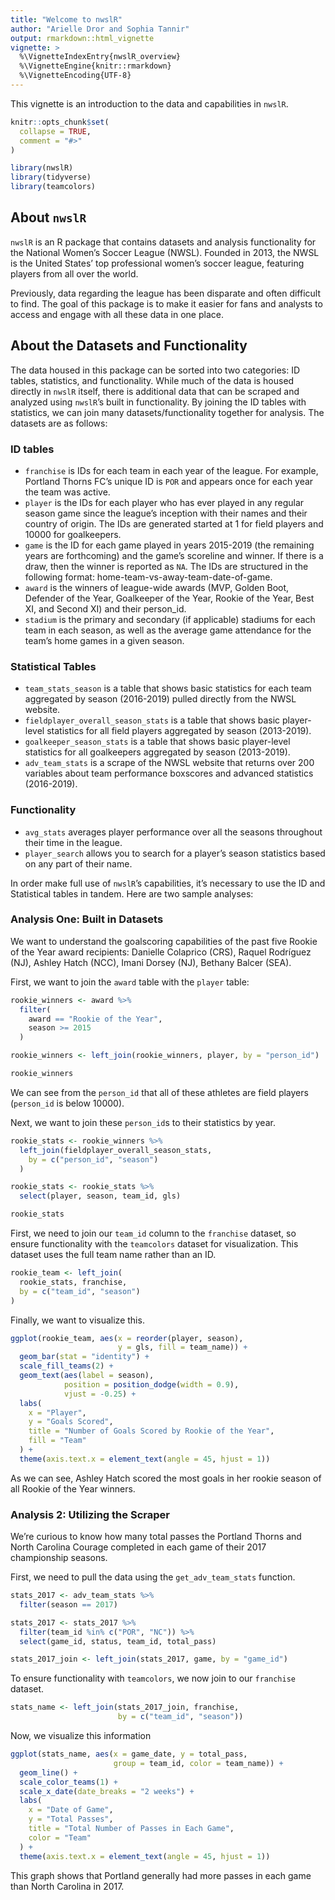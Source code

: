 ```yaml
---
title: "Welcome to nwslR"
author: "Arielle Dror and Sophia Tannir"
output: rmarkdown::html_vignette
vignette: >
  %\VignetteIndexEntry{nwslR_overview}
  %\VignetteEngine{knitr::rmarkdown}
  %\VignetteEncoding{UTF-8}
---
```

This vignette is an introduction to the data and capabilities in `nwslR`.

```r
knitr::opts_chunk$set(
  collapse = TRUE,
  comment = "#>"
)
```

```r
library(nwslR)
library(tidyverse)
library(teamcolors)
```

## About `nwslR`
`nwslR` is an R package that contains datasets and analysis functionality for the National Women's Soccer League (NWSL). Founded in 2013, the NWSL is the United States' top professional women's soccer league, featuring players from all over the world. 

Previously, data regarding the league has been disparate and often difficult to find. The goal of this package is to make it easier for fans and analysts to access and engage with all these data in one place. 

## About the Datasets and Functionality 

The data housed in this package can be sorted into two categories: ID tables, statistics, and functionality. While much of the data is housed directly in `nwslR` itself, there is additional data that can be scraped and analyzed using `nwslR`'s built in functionality. By joining the ID tables with statistics, we can join many datasets/functionality together for analysis. The datasets are as follows:

### ID tables
* `franchise` is IDs for each team in each year of the league. For example, Portland Thorns FC's unique ID is `POR` and appears once for each year the team was active. 
* `player` is the IDs for each player who has ever played in any regular season game since the league's inception with their names and their country of origin. The IDs are generated started at 1 for field players and 10000 for goalkeepers. 
* `game` is the ID for each game played in years 2015-2019 (the remaining years are forthcoming) and the game's scoreline and winner. If there is a draw, then the winner is reported as `NA`. The IDs are structured in the following format: home-team-vs-away-team-date-of-game. 
* `award` is the winners of league-wide awards (MVP, Golden Boot, Defender of the Year, Goalkeeper of the Year, Rookie of the Year, Best XI, and Second XI) and their person_id. 
* `stadium` is the primary and secondary (if applicable) stadiums for each team in each season, as well as the average game attendance for the team's home games in a given season. 

### Statistical Tables 
* `team_stats_season` is a table that shows basic statistics for each team aggregated by season (2016-2019) pulled directly from the NWSL website.  
* `fieldplayer_overall_season_stats` is a table that shows basic player-level statistics for all field players aggregated by season (2013-2019). 
* `goalkeeper_season_stats` is a table that shows basic player-level statistics for all goalkeepers aggregated by season (2013-2019).
* `adv_team_stats` is a scrape of the NWSL website that returns over 200 variables about team performance boxscores and advanced statistics (2016-2019).

### Functionality
* `avg_stats` averages player performance over all the seasons throughout their time in the league. 
* `player_search` allows you to search for a player's season statistics based on any part of their name. 

In order make full use of `nwslR`'s capabilities, it's necessary to use the ID and Statistical tables in tandem. Here are two sample analyses: 

### Analysis One: Built in Datasets 

We want to understand the goalscoring capabilities of the past five Rookie of the Year award recipients: Danielle Colaprico (CRS), Raquel Rodríguez (NJ), Ashley Hatch (NCC), Imani Dorsey (NJ), Bethany Balcer (SEA). 

First, we want to join the `award` table with the `player` table: 
```r
rookie_winners <- award %>%
  filter(
    award == "Rookie of the Year",
    season >= 2015
  )

rookie_winners <- left_join(rookie_winners, player, by = "person_id")

rookie_winners
```

We can see from the `person_id` that all of these athletes are field players (`person_id` is below 10000). 

Next, we want to join these `person_id`s to their statistics by year. 

```r
rookie_stats <- rookie_winners %>%
  left_join(fieldplayer_overall_season_stats,
    by = c("person_id", "season")
  )

rookie_stats <- rookie_stats %>%
  select(player, season, team_id, gls)

rookie_stats
```

 First, we need to join our `team_id` column to the `franchise` dataset, so ensure functionality with the `teamcolors` dataset for visualization. This dataset uses the full team name rather than an ID. 
```r
rookie_team <- left_join(
  rookie_stats, franchise, 
  by = c("team_id", "season")
)
```

Finally, we want to visualize this. 

```r
ggplot(rookie_team, aes(x = reorder(player, season), 
                        y = gls, fill = team_name)) +
  geom_bar(stat = "identity") +
  scale_fill_teams(2) +
  geom_text(aes(label = season), 
            position = position_dodge(width = 0.9), 
            vjust = -0.25) +
  labs(
    x = "Player",
    y = "Goals Scored",
    title = "Number of Goals Scored by Rookie of the Year",
    fill = "Team"
  ) +
  theme(axis.text.x = element_text(angle = 45, hjust = 1))
```


As we can see, Ashley Hatch scored the most goals in her rookie season of all Rookie of the Year winners. 


### Analysis 2: Utilizing the Scraper

We're curious to know how many total passes the Portland Thorns and North Carolina Courage completed in each game of their 2017 championship seasons.

First, we need to pull the data using the `get_adv_team_stats` function. 

```r
stats_2017 <- adv_team_stats %>%
  filter(season == 2017)

stats_2017 <- stats_2017 %>%
  filter(team_id %in% c("POR", "NC")) %>%
  select(game_id, status, team_id, total_pass)

stats_2017_join <- left_join(stats_2017, game, by = "game_id")
```

To ensure functionality with `teamcolors`, we now join to our `franchise` dataset.

```r
stats_name <- left_join(stats_2017_join, franchise, 
                        by = c("team_id", "season"))
```

Now, we visualize this information 

```r
ggplot(stats_name, aes(x = game_date, y = total_pass, 
                       group = team_id, color = team_name)) +
  geom_line() +
  scale_color_teams(1) +
  scale_x_date(date_breaks = "2 weeks") +
  labs(
    x = "Date of Game",
    y = "Total Passes",
    title = "Total Number of Passes in Each Game",
    color = "Team"
  ) +
  theme(axis.text.x = element_text(angle = 45, hjust = 1))
```
This graph shows that Portland generally had more passes in each game than North Carolina in 2017. 
